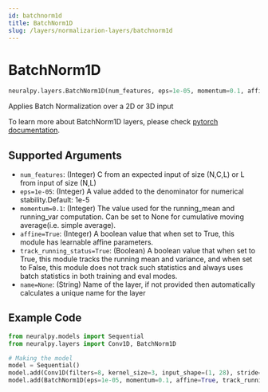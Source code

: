 ```yaml
---
id: batchnorm1d
title: BatchNorm1D
slug: /layers/normalizarion-layers/batchnorm1d
---
```


# BatchNorm1D

```python
neuralpy.layers.BatchNorm1D(num_features, eps=1e-05, momentum=0.1, affine=True, track_running_status=True, name=None)
```

Applies Batch Normalization over a 2D or 3D input

To learn more about BatchNorm1D layers, please check [pytorch documentation](https://pytorch.org/docs/stable/nn.html#batchnorm1d).

## Supported Arguments

  - `num_features`: (Integer) C from an expected input of size (N,C,L) or L from input of size (N,L)
  - `eps=1e-05`: (Integer) A value added to the denominator for numerical stability.Default: 1e-5
  - `momentum=0.1`: (Integer) The value used for the running_mean and running_var computation. Can be set to None for cumulative moving average(i.e. simple average).
  - `affine=True`: (Integer) A boolean value that when set to True, this module has learnable affine parameters.
  - `track_running_status=True`: (Boolean) A boolean value that when set to True, this module tracks the running mean and variance, and when set to False, this module does not track such statistics and always uses batch statistics in both training and eval modes.
  - `name=None`: (String) Name of the layer, if not provided then automatically calculates a unique name for the layer

## Example Code

```python
from neuralpy.models import Sequential
from neuralpy.layers import Conv1D, BatchNorm1D

# Making the model
model = Sequential()
model.add(Conv1D(filters=8, kernel_size=3, input_shape=(1, 28), stride=1, name="first cnn"))
model.add(BatchNorm1D(eps=1e-05, momentum=0.1, affine=True, track_running_status=True, name="batch norm"))
```
